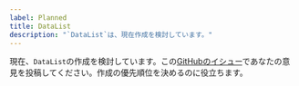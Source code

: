 ```yaml
---
label: Planned
title: DataList
description: "`DataList`は、現在作成を検討しています。"
---
```


現在、`DataList`の作成を検討しています。この[GitHubのイシュー](https://github.com/yamada-ui/yamada-ui/issues/3215)であなたの意見を投稿してください。作成の優先順位を決めるのに役立ちます。
